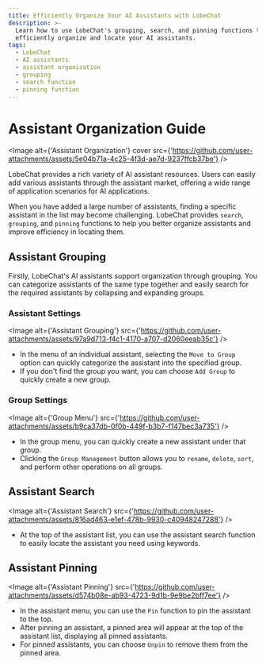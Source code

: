 ```yaml
---
title: Efficiently Organize Your AI Assistants with LobeChat
description: >-
  Learn how to use LobeChat's grouping, search, and pinning functions to
  efficiently organize and locate your AI assistants.
tags:
  - LobeChat
  - AI assistants
  - assistant organization
  - grouping
  - search function
  - pinning function
---
```


# Assistant Organization Guide

<Image alt={'Assistant Organization'} cover src={'https://github.com/user-attachments/assets/5e04b71a-4c25-4f3d-ae7d-9237ffcb37be'} />

LobeChat provides a rich variety of AI assistant resources. Users can easily add various assistants through the assistant market, offering a wide range of application scenarios for AI applications.

When you have added a large number of assistants, finding a specific assistant in the list may become challenging. LobeChat provides `search`, `grouping`, and `pinning` functions to help you better organize assistants and improve efficiency in locating them.

## Assistant Grouping

Firstly, LobeChat's AI assistants support organization through grouping. You can categorize assistants of the same type together and easily search for the required assistants by collapsing and expanding groups.

### Assistant Settings

<Image alt={'Assistant Grouping'} src={'https://github.com/user-attachments/assets/97a9d713-f4c1-4170-a707-d2060eeab35c'} />

- In the menu of an individual assistant, selecting the `Move to Group` option can quickly categorize the assistant into the specified group.
- If you don't find the group you want, you can choose `Add Group` to quickly create a new group.

### Group Settings

<Image alt={'Group Menu'} src={'https://github.com/user-attachments/assets/b9ca37db-0f0b-449f-b3b7-f147bec3a735'} />

- In the group menu, you can quickly create a new assistant under that group.
- Clicking the `Group Management` button allows you to `rename`, `delete`, `sort`, and perform other operations on all groups.

## Assistant Search

<Image alt={'Assistant Search'} src={'https://github.com/user-attachments/assets/816ad463-e1ef-478b-9930-c40948247288'} />

- At the top of the assistant list, you can use the assistant search function to easily locate the assistant you need using keywords.

## Assistant Pinning

<Image alt={'Assistant Pinning'} src={'https://github.com/user-attachments/assets/d574b08e-ab93-4723-9d1b-9e9be2bff7ee'} />

- In the assistant menu, you can use the `Pin` function to pin the assistant to the top.
- After pinning an assistant, a pinned area will appear at the top of the assistant list, displaying all pinned assistants.
- For pinned assistants, you can choose `Unpin` to remove them from the pinned area.
